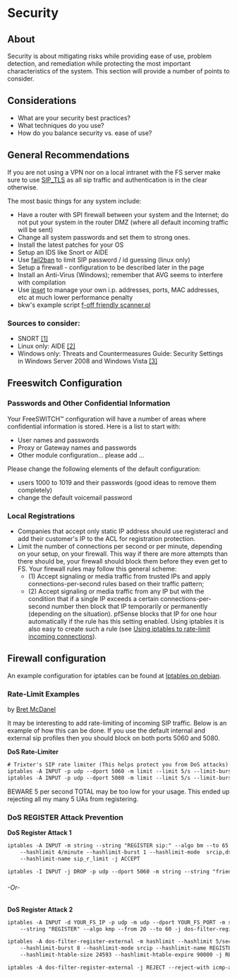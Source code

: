 
# Security 

 

## About

Security is about mitigating risks while providing ease of use, problem detection, and remediation while protecting the most important characteristics of the system. This section will provide a number of points to consider.

## Considerations

* What are your security best practices?
* What techniques do you use?
* How do you balance security vs. ease of use?

## General Recommendations

If you are not using a VPN nor on a local intranet with the FS server make sure to use [SIP\_TLS](https://wiki.freeswitch.org/wiki/SIP%5FTLS "SIP TLS") as all sip traffic and authentication is in the clear otherwise.

The most basic things for any system include:

* Have a router with SPI firewall between your system and the Internet; do not put your system in the router DMZ (where all default incoming traffic will be sent)
* Change all system passwords and set them to strong ones.
* Install the latest patches for your OS
* Setup an IDS like Snort or AIDE
* Use [fail2ban](Fail2Ban_1049236.mdx#centos)[](https://wiki.freeswitch.org/wiki/Fail2ban "Fail2ban") to limit SIP password / id guessing (linux only)
* Setup a firewall - configuration to be described later in the page
* Install an Anti-Virus (Windows); remember that AVG seems to interfere with compilation
* Use [ipset](http://ipset.netfilter.org/) to manage your own i.p. addresses, ports, MAC addresses, etc at much lower performance penalty
* bkw's example script [f-off friendly scanner.pl](https://freeswitch.org/stash/projects/FS/repos/freeswitch/browse/scripts/perl/f-off-friendly-scanner.pl)

### Sources to consider:

* SNORT [\[1\]](http://www.snort.org/)
* Linux only: AIDE [\[2\]](http://packages.ubuntu.com/dapper/aide)
* Windows only: Threats and Countermeasures Guide: Security Settings in Windows Server 2008 and Windows Vista [\[3\]](http://technet.microsoft.com/en-us/library/dd349791%28WS.10%29.aspx)

## Freeswitch Configuration

### Passwords and Other Confidential Information  

Your FreeSWITCH™ configuration will have a number of areas where confidential information is stored. Here is a list to start with:

* User names and passwords
* Proxy or Gateway names and passwords
* Other module configuration... please add ...

Please change the following elements of the default configuration:

* users 1000 to 1019 and their passwords (good ideas to remove them completely)
* change the default voicemail password

### Local Registrations

* Companies that accept only static IP address should use registeracl and add their customer's IP to the ACL for registration protection.
* Limit the number of connections per second or per minute, depending on your setup, on your firewall. This way if there are more attempts than there should be, your firewall should block them before they even get to FS. Your firewall rules may follow this general scheme:  
   * (1) Accept signaling or media traffic from trusted IPs and apply connections-per-second rules based on their traffic pattern;  
   * (2) Accept signaling or media traffic from any IP but with the condition that if a single IP exceeds a certain connections-per-second number then block that IP temporarily or permanently (depending on the situation). pfSense blocks that IP for one hour automatically if the rule has this setting enabled. Using iptables it is also easy to create such a rule (see [Using iptables to rate-limit incoming connections](http://www.debian-administration.org/articles/187)).

## Firewall configuration

An example configuration for iptables can be found at [Iptables on debian](../Networking/Firewall_1048908.mdx#about).

### Rate-Limit Examples

by [Bret McDanel](https://freeswitch.org/confluence/display/~trixter)

It may be interesting to add rate-limiting of incoming SIP traffic. Below is an example of how this can be done. If you use the default internal and external sip profiles then you should block on both ports 5060 and 5080.

**DoS Rate-Limiter**

```xml
# Trixter's SIP rate limiter (This helps protect you from DoS attacks)
iptables -A INPUT -p udp --dport 5060 -m limit --limit 5/s --limit-burst 5 -i eth0 -j REJECT
iptables -A INPUT -p udp --dport 5080 -m limit --limit 5/s --limit-burst 5 -i eth0 -j REJECT
```

BEWARE 5 per second TOTAL may be too low for your usage. This ended up rejecting all my many 5 UAs from registering.

### DoS REGISTER Attack Prevention

**DoS Register Attack 1**

```xml
iptables -A INPUT -m string --string "REGISTER sip:" --algo bm --to 65 -m hashlimit \
    --hashlimit 4/minute --hashlimit-burst 1 --hashlimit-mode  srcip,dstport \
    --hashlimit-name sip_r_limit -j ACCEPT

iptables -I INPUT -j DROP -p udp --dport 5060 -m string --string "friendly-scanner" --algo bm
```

###### \-Or-

**DoS Register Attack 2**

```xml
iptables -A INPUT -d YOUR_FS_IP -p udp -m udp --dport YOUR_FS_PORT -m string \
    --string "REGISTER" --algo kmp --from 20 --to 60 -j dos-filter-register-external 

iptables -A dos-filter-register-external -m hashlimit --hashlimit 5/sec \
    --hashlimit-burst 8 --hashlimit-mode srcip --hashlimit-name REGISTER \
    --hashlimit-htable-size 24593 --hashlimit-htable-expire 90000 -j RETURN 

iptables -A dos-filter-register-external -j REJECT --reject-with icmp-admin-prohibited
```

##   


